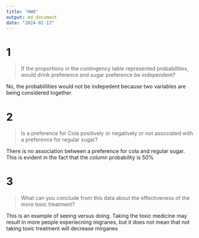 ```yaml
---
title: "HW8"
output: md_document
date: "2024-02-13"
---
```


# 1
> If the proportions in the contingency table represented probabilities, would drink preference and sugar preference be independent?

No, the probablilities would not be indepedent because two variables are being considered together.

# 2 
> Is a preference for Cola positively or negatively or not associated with a preference for regular sugar?

There is no association between a preference for cola and regular sugar. This is evident in the fact that the column probability is 50%

# 3
>What can you conclude from this data about the effectiveness of the more toxic treatment?

This is an example of seeing versus doing. Taking the toxic medicine may result in more people experiecning migranes, but it does not mean that not taking toxic treatment will decrease mirganes




